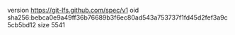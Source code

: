 version https://git-lfs.github.com/spec/v1
oid sha256:bebca0e9a49ff36b76689b3f6ec80ad543a753737f1fd45d2fef3a9c5cb5bd12
size 5541

